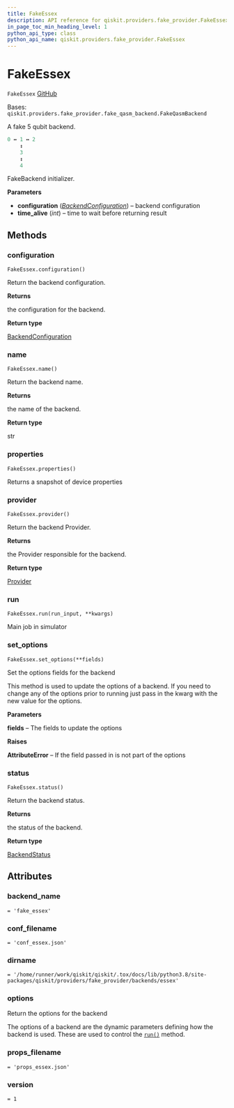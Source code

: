 ```yaml
---
title: FakeEssex
description: API reference for qiskit.providers.fake_provider.FakeEssex
in_page_toc_min_heading_level: 1
python_api_type: class
python_api_name: qiskit.providers.fake_provider.FakeEssex
---
```


# FakeEssex

<span id="qiskit.providers.fake_provider.FakeEssex" />

`FakeEssex` [GitHub](https://github.com/qiskit/qiskit/tree/stable/0.22/qiskit/providers/fake_provider/backends/essex/fake_essex.py "view source code")

Bases: `qiskit.providers.fake_provider.fake_qasm_backend.FakeQasmBackend`

A fake 5 qubit backend.

```python
0 ↔ 1 ↔ 2
    ↕
    3
    ↕
    4
```

FakeBackend initializer.

**Parameters**

*   **configuration** ([*BackendConfiguration*](qiskit.providers.models.BackendConfiguration "qiskit.providers.models.BackendConfiguration")) – backend configuration
*   **time\_alive** (*int*) – time to wait before returning result

## Methods

### configuration

<span id="qiskit.providers.fake_provider.FakeEssex.configuration" />

`FakeEssex.configuration()`

Return the backend configuration.

**Returns**

the configuration for the backend.

**Return type**

[BackendConfiguration](qiskit.providers.models.BackendConfiguration "qiskit.providers.models.BackendConfiguration")

### name

<span id="qiskit.providers.fake_provider.FakeEssex.name" />

`FakeEssex.name()`

Return the backend name.

**Returns**

the name of the backend.

**Return type**

str

### properties

<span id="qiskit.providers.fake_provider.FakeEssex.properties" />

`FakeEssex.properties()`

Returns a snapshot of device properties

### provider

<span id="qiskit.providers.fake_provider.FakeEssex.provider" />

`FakeEssex.provider()`

Return the backend Provider.

**Returns**

the Provider responsible for the backend.

**Return type**

[Provider](qiskit.providers.Provider "qiskit.providers.Provider")

### run

<span id="qiskit.providers.fake_provider.FakeEssex.run" />

`FakeEssex.run(run_input, **kwargs)`

Main job in simulator

### set\_options

<span id="qiskit.providers.fake_provider.FakeEssex.set_options" />

`FakeEssex.set_options(**fields)`

Set the options fields for the backend

This method is used to update the options of a backend. If you need to change any of the options prior to running just pass in the kwarg with the new value for the options.

**Parameters**

**fields** – The fields to update the options

**Raises**

**AttributeError** – If the field passed in is not part of the options

### status

<span id="qiskit.providers.fake_provider.FakeEssex.status" />

`FakeEssex.status()`

Return the backend status.

**Returns**

the status of the backend.

**Return type**

[BackendStatus](qiskit.providers.models.BackendStatus "qiskit.providers.models.BackendStatus")

## Attributes

<span id="qiskit.providers.fake_provider.FakeEssex.backend_name" />

### backend\_name

`= 'fake_essex'`

<span id="qiskit.providers.fake_provider.FakeEssex.conf_filename" />

### conf\_filename

`= 'conf_essex.json'`

<span id="qiskit.providers.fake_provider.FakeEssex.dirname" />

### dirname

`= '/home/runner/work/qiskit/qiskit/.tox/docs/lib/python3.8/site-packages/qiskit/providers/fake_provider/backends/essex'`

<span id="qiskit.providers.fake_provider.FakeEssex.options" />

### options

Return the options for the backend

The options of a backend are the dynamic parameters defining how the backend is used. These are used to control the [`run()`](qiskit.providers.fake_provider.FakeEssex#run "qiskit.providers.fake_provider.FakeEssex.run") method.

<span id="qiskit.providers.fake_provider.FakeEssex.props_filename" />

### props\_filename

`= 'props_essex.json'`

<span id="qiskit.providers.fake_provider.FakeEssex.version" />

### version

`= 1`

